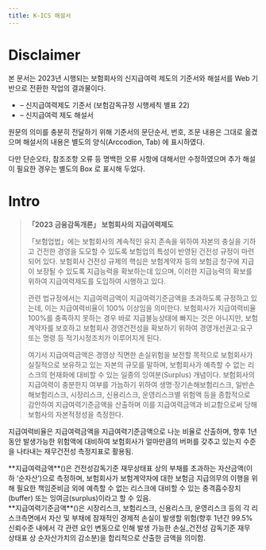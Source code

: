 ```yaml
---
title: K-ICS 해설서
---
```


# Disclaimer

본 문서는 2023년 시행되는 보험회사의 신지급여력 제도의 기준서와 해설서를 Web 기반으로 전환한 작업의 결과물이다.
- – 신지급여력제도 기준서 (보험감독규정 시행세칙 별표 22)
- – 신지급여력 제도 해설서


원문의 의미를 충분히 전달하기 위해 기준서의 문단순서, 번호, 조문 내용은 그대로 옮겼으며
해설서의 내용은 별도의 양식(Arccodion, Tab) 에 표시하였다.

다만 단순오타, 참조조항 오류 등 명백한 오류 사항에 대해서만 수정하였으며 추가 해설이 필요한 경우는 별도의 Box 로 표시해 두었다.


# Intro

> **「2023 금융감독개론」 보험회사의 지급여력제도**
> 
> 「보험업법」에는 보험회사의 계속적인 유지 존속을 위하여 자본의 충실을 기하고 건전한 경영을 도모할 수 있도록 보험업의 특성이 반영된 건전성 규정이 마련되어 있다. 보험회사 건전성 규제의 핵심은 보험계약자 등의 보험금 청구에 지급이 보장될 수 있도록 지급능력을 확보하는데 있으며, 이러한 지급능력의 확보를 위하여 지급여력제도를 도입하여 시행하고 있다.
>
> 관련 법규정에서는 지급여력금액이 지급여력기준금액을 초과하도록 규정하고 있는데, 이는 지급여력비율이 100% 이상임을 의미한다. 보험회사가 지급여력비율 100%를 충족하지 못하는 경우 바로 지급불능상태에 빠지는 것은 아니지만, 보험계약자를 보호하고 보험회사 경영건전성을 확보하기 위하여 경영개선권고·요구 또는 명령 등 적기시정조치가 이루어지게 된다.
>
> 여기서 지급여력금액은 경영상 직면한 손실위험을 보전할 목적으로 보험회사가 실질적으로 보유하고 있는 자본의 규모를 말하며, 보험회사가 예측할 수 없는 리스크의 현재화에 대비할 수 있는 일종의 잉여분(Surplus) 개념이다. 보험회사의 지급여력이 충분한지 여부를 가늠하기 위하여 생명·장기손해보험리스크, 일반손해보험리스크, 시장리스크, 신용리스크, 운영리스크별 위험액 등을 종합적으로 감안하여 지급여력기준금액을 산출하며 이를 지급여력금액과 비교함으로써 당해 보험사의 자본적정성을 측정한다.
>



<Accordion multiple activeIndex={[]}>
  <AccordionTab header="지급여력비율의 의미">

지급여력비율은 지급여력금액을 지급여력기준금액으로 나눈 비율로 산출하며, 향후 1년 동안 발생가능한 위험액에 대비하여 보험회사가 얼마만큼의 버퍼를 갖추고 있는지 수준을 나타내는 재무건전성 측정지표로 활용됨.
<br/>
<GCenterImg src ="/kics/intro_3.png" caption="지급여력비율 산출" />


<TabView>
    <TabPanel header="지급여력금액" >
        **지급여력금액**(<OverlayDemo id="가용자본" />)은 건전성감독기준 재무상태표 상의 부채를 초과하는 자산금액(이하 ‘순자산’)으로 측정하며, 보험회사가 보험계약자에 대한 보험금 지급의무의 이행을 위해 필요한 책임준비금 외에 예측할 수 없는 리스크에 대비할 수 있는 충격흡수장치(buffer) 또는 잉여금(surplus)이라고 할 수 있음.
        <br/>
        <GCenterImg src ="/kics/intro_1.png" caption="자산·부채 시가평가 및 가용자본 산출" />
    </TabPanel>
    <TabPanel header="지급여력기준금액" >
        **지급여력기준금액**(<OverlayDemo id="요구자본" />)은 시장리스크, 보험리스크, 신용리스크, 운영리스크 등의 각 리스크측면에서 자산 및 부채에 잠재적인 경제적 손실이 발생할 위험(향후 1년간 99.5% 신뢰수준 내에서 각 관련 요인 변동으로 인해 발생 가능한 손실_건전성 감독기준 재무 상태표 상 순자산가치의 감소분)을 합리적으로 산출한 금액을 의미함.
        <br/>
        <GCenterImg src ="/kics/intro_2.png" caption="충격시나리오 방식 및 위험계수 방식으로 요구자본 산출" />
     </TabPanel>
</TabView>




  </AccordionTab>
</Accordion>
